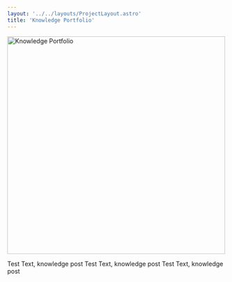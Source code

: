 ```yaml
---
layout: '../../layouts/ProjectLayout.astro'
title: 'Knowledge Portfolio'
---
```



<Image
	src={projectImage}
	alt="Knowledge Portfolio"
	format="avif"
	width="500"
	view-transition-name="img"
/>

Test Text, knowledge post
Test Text, knowledge post
Test Text, knowledge post
